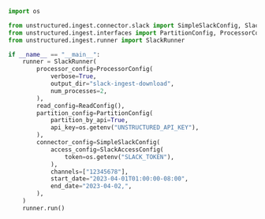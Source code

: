 ```python Python
import os

from unstructured.ingest.connector.slack import SimpleSlackConfig, SlackAccessConfig
from unstructured.ingest.interfaces import PartitionConfig, ProcessorConfig, ReadConfig
from unstructured.ingest.runner import SlackRunner

if __name__ == "__main__":
    runner = SlackRunner(
        processor_config=ProcessorConfig(
            verbose=True,
            output_dir="slack-ingest-download",
            num_processes=2,
        ),
        read_config=ReadConfig(),
        partition_config=PartitionConfig(
            partition_by_api=True,
            api_key=os.getenv("UNSTRUCTURED_API_KEY"),
        ),
        connector_config=SimpleSlackConfig(
            access_config=SlackAccessConfig(
                token=os.getenv("SLACK_TOKEN"),
            ),
            channels=["12345678"],
            start_date="2023-04-01T01:00:00-08:00",
            end_date="2023-04-02,",
        ),
    )
    runner.run()
```
